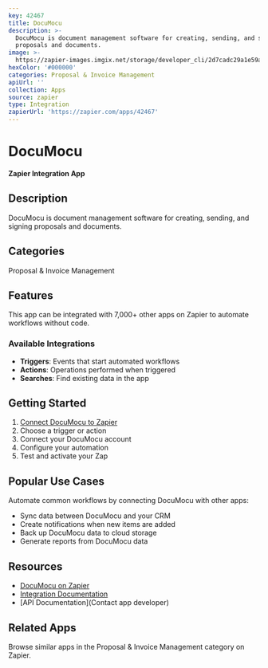 ```yaml
---
key: 42467
title: DocuMocu
description: >-
  DocuMocu is document management software for creating, sending, and signing
  proposals and documents.
image: >-
  https://zapier-images.imgix.net/storage/developer_cli/2d7cadc29a1e59ad9d04182c2b06948c.png?auto=format%2Ccompress&ixlib=python-3.0.0&q=50
hexColor: '#000000'
categories: Proposal & Invoice Management
apiUrl: ''
collection: Apps
source: zapier
type: Integration
zapierUrl: 'https://zapier.com/apps/42467'
---
```

# DocuMocu

**Zapier Integration App**

## Description

DocuMocu is document management software for creating, sending, and signing proposals and documents.

## Categories

Proposal & Invoice Management

## Features

This app can be integrated with 7,000+ other apps on Zapier to automate workflows without code.

### Available Integrations

- **Triggers**: Events that start automated workflows
- **Actions**: Operations performed when triggered
- **Searches**: Find existing data in the app

## Getting Started

1. [Connect DocuMocu to Zapier](https://zapier.com/apps/42467)
2. Choose a trigger or action
3. Connect your DocuMocu account
4. Configure your automation
5. Test and activate your Zap

## Popular Use Cases

Automate common workflows by connecting DocuMocu with other apps:

- Sync data between DocuMocu and your CRM
- Create notifications when new items are added
- Back up DocuMocu data to cloud storage
- Generate reports from DocuMocu data

## Resources

- [DocuMocu on Zapier](https://zapier.com/apps/42467)
- [Integration Documentation](https://zapier.com/apps/42467/integrations)
- [API Documentation](Contact app developer)

## Related Apps

Browse similar apps in the Proposal & Invoice Management category on Zapier.
